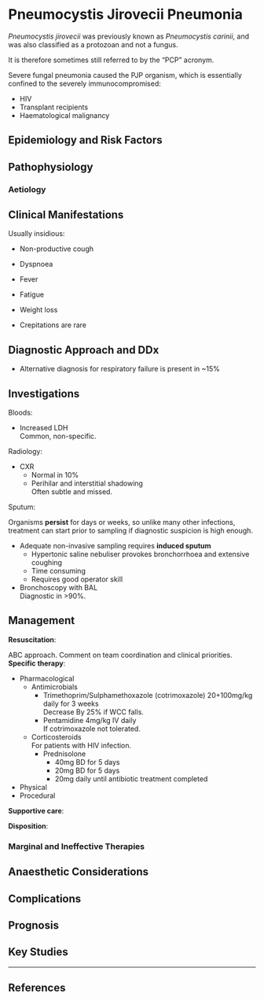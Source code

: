 # Pneumocystis Jirovecii Pneumonia

:::info
*Pneumocystis jirovecii* was previously known as *Pneumocystis carinii*, and was also classified as a protozoan and not a fungus.

It is therefore sometimes still referred to by the "PCP" acronym.
:::

Severe fungal pneumonia caused the PJP organism, which is essentially confined to the severely immunocompromised:

* HIV
* Transplant recipients
* Haematological malignancy

## Epidemiology and Risk Factors

## Pathophysiology

### Aetiology

## Clinical Manifestations

Usually insidious:

* Non-productive cough
* Dyspnoea
* Fever
* Fatigue
* Weight loss


* Crepitations are rare

## Diagnostic Approach and DDx

* Alternative diagnosis for respiratory failure is present in ~15%

## Investigations

Bloods:

* Increased LDH\
Common, non-specific.


Radiology:

* CXR
    * Normal in 10%
    * Perihilar and interstitial shadowing\
    Often subtle and missed.
    

Sputum:

:::column-margin
Organisms **persist** for days or weeks, so unlike many other infections, treatment can start prior to sampling if diagnostic suspicion is high enough.
:::

* Adequate non-invasive sampling requires **induced sputum**
    * Hypertonic saline nebuliser provokes bronchorrhoea and extensive coughing
    * Time consuming
    * Requires good operator skill
* Bronchoscopy with BAL\
Diagnostic in >90%.   

## Management

**Resuscitation**:\

ABC approach. Comment on team coordination and clinical priorities.
**Specific therapy**:

* Pharmacological
    * Antimicrobials
        * Trimethoprim/Sulphamethoxazole (cotrimoxazole) 20+100mg/kg daily for 3 weeks\
        Decrease By 25% if WCC falls.
        * Pentamidine 4mg/kg IV daily\
        If cotrimoxazole not tolerated.
    * Corticosteroids\
    For patients with HIV infection.
        * Prednisolone
            * 40mg BD for 5 days
            * 20mg BD for 5 days
            * 20mg daily until antibiotic treatment completed
* Physical
* Procedural

**Supportive care**:

**Disposition**:

### Marginal and Ineffective Therapies

## Anaesthetic Considerations

## Complications

## Prognosis

## Key Studies

---

## References